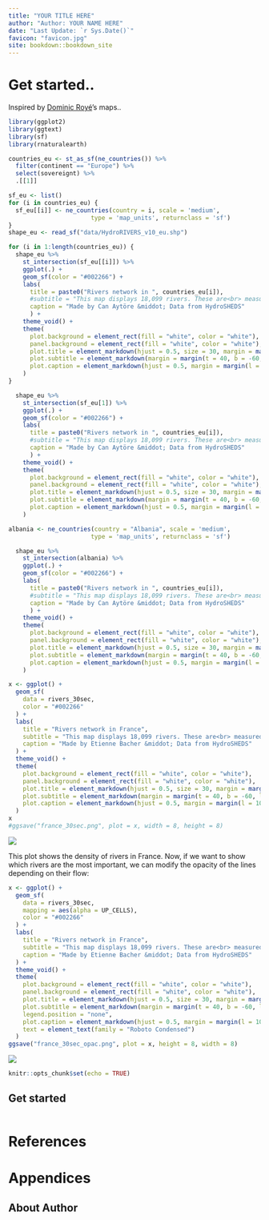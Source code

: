 ```yaml
--- 
title: "YOUR TITLE HERE"
author: "Author: YOUR NAME HERE"
date: "Last Update: `r Sys.Date()`"
favicon: "favicon.jpg"
site: bookdown::bookdown_site
---
```


# Get started..

Inspired by [Dominic Royé](https://dominicroye.github.io/en/graphs/geography/)'s maps..

```r
library(ggplot2)
library(ggtext)
library(sf)
library(rnaturalearth)
```

```r
countries_eu <- st_as_sf(ne_countries()) %>%
  filter(continent == "Europe") %>%
  select(sovereignt) %>%
  .[[1]]
```

```r
sf_eu <- list()
for (i in countries_eu) {
  sf_eu[[i]] <- ne_countries(country = i, scale = 'medium',
                       type = 'map_units', returnclass = 'sf')
}
shape_eu <- read_sf("data/HydroRIVERS_v10_eu.shp") 
```

```r
for (i in 1:length(countries_eu)) {
  shape_eu %>% 
    st_intersection(sf_eu[[i]]) %>%
    ggplot(.) +
    geom_sf(color = "#002266") +
    labs(
      title = paste0("Rivers network in ", countries_eu[i]),
      #subtitle = "This map displays 18,099 rivers. These are<br> measured at a grid resolution of 30 arc-seconds<br> (approx. 1km at the equator).",
      caption = "Made by Can Aytöre &middot; Data from HydroSHEDS"
      ) +
    theme_void() +
    theme(
      plot.background = element_rect(fill = "white", color = "white"),
      panel.background = element_rect(fill = "white", color = "white"),
      plot.title = element_markdown(hjust = 0.5, size = 30, margin = margin(t = 10, b = -20)),
      plot.subtitle = element_markdown(margin = margin(t = 40, b = -60, l = 10), size = 12),
      plot.caption = element_markdown(hjust = 0.5, margin = margin(l = 10, b = 20, t = -30))
    )
}
```






```r
  shape_eu %>% 
    st_intersection(sf_eu[1]) %>%
    ggplot(.) +
    geom_sf(color = "#002266") +
    labs(
      title = paste0("Rivers network in ", countries_eu[i]),
      #subtitle = "This map displays 18,099 rivers. These are<br> measured at a grid resolution of 30 arc-seconds<br> (approx. 1km at the equator).",
      caption = "Made by Can Aytöre &middot; Data from HydroSHEDS"
      ) +
    theme_void() +
    theme(
      plot.background = element_rect(fill = "white", color = "white"),
      panel.background = element_rect(fill = "white", color = "white"),
      plot.title = element_markdown(hjust = 0.5, size = 30, margin = margin(t = 10, b = -20)),
      plot.subtitle = element_markdown(margin = margin(t = 40, b = -60, l = 10), size = 12),
      plot.caption = element_markdown(hjust = 0.5, margin = margin(l = 10, b = 20, t = -30))
    )
```

```r
albania <- ne_countries(country = "Albania", scale = 'medium',
                       type = 'map_units', returnclass = 'sf')

  shape_eu %>% 
    st_intersection(albania) %>%
    ggplot(.) +
    geom_sf(color = "#002266") +
    labs(
      title = paste0("Rivers network in ", countries_eu[i]),
      #subtitle = "This map displays 18,099 rivers. These are<br> measured at a grid resolution of 30 arc-seconds<br> (approx. 1km at the equator).",
      caption = "Made by Can Aytöre &middot; Data from HydroSHEDS"
      ) +
    theme_void() +
    theme(
      plot.background = element_rect(fill = "white", color = "white"),
      panel.background = element_rect(fill = "white", color = "white"),
      plot.title = element_markdown(hjust = 0.5, size = 30, margin = margin(t = 10, b = -20)),
      plot.subtitle = element_markdown(margin = margin(t = 40, b = -60, l = 10), size = 12),
      plot.caption = element_markdown(hjust = 0.5, margin = margin(l = 10, b = 20, t = -30))
    )
```



```r
x <- ggplot() +
  geom_sf(
    data = rivers_30sec, 
    color = "#002266"
  ) +
  labs(
    title = "Rivers network in France",
    subtitle = "This map displays 18,099 rivers. These are<br> measured at a grid resolution of 30 arc-seconds<br> (approx. 1km at the equator).",
    caption = "Made by Etienne Bacher &middot; Data from HydroSHEDS"
  ) +
  theme_void() +
  theme(
    plot.background = element_rect(fill = "white", color = "white"),
    panel.background = element_rect(fill = "white", color = "white"),
    plot.title = element_markdown(hjust = 0.5, size = 30, margin = margin(t = 10, b = -20)),
    plot.subtitle = element_markdown(margin = margin(t = 40, b = -60, l = 10), size = 12),
    plot.caption = element_markdown(hjust = 0.5, margin = margin(l = 10, b = 20, t = -30))
  )
x
#ggsave("france_30sec.png", plot = x, width = 8, height = 8)
```

![](france_30sec.png)

This plot shows the density of rivers in France. Now, if we want to show which rivers are the most important, we can modify the opacity of the lines depending on their flow:

```r
x <- ggplot() +
  geom_sf(
    data = rivers_30sec, 
    mapping = aes(alpha = UP_CELLS),
    color = "#002266"
  ) +
  labs(
    title = "Rivers network in France",
    subtitle = "This map displays 18,099 rivers. These are<br> measured at a grid resolution of 30 arc-seconds<br> (approx. 1km at the equator). Line opacity<br> represents the size of the flow.",
    caption = "Made by Etienne Bacher &middot; Data from HydroSHEDS"
  ) +
  theme_void() +
  theme(
    plot.background = element_rect(fill = "white", color = "white"),
    panel.background = element_rect(fill = "white", color = "white"),
    plot.title = element_markdown(hjust = 0.5, size = 30, margin = margin(t = 10, b = -20)),
    plot.subtitle = element_markdown(margin = margin(t = 40, b = -60, l = 10), size = 12),
    legend.position = "none",
    plot.caption = element_markdown(hjust = 0.5, margin = margin(l = 10, b = 20, t = -30)),
    text = element_text(family = "Roboto Condensed")
  )
ggsave("france_30sec_opac.png", plot = x, height = 8, width = 8)
```

![](france_30sec_opac.png)
```r
knitr::opts_chunk$set(echo = TRUE)
```

## Get started

```r

```





# References {.unnumbered}

# Appendices {.unnumbered}

## About Author {.unnumbered}
